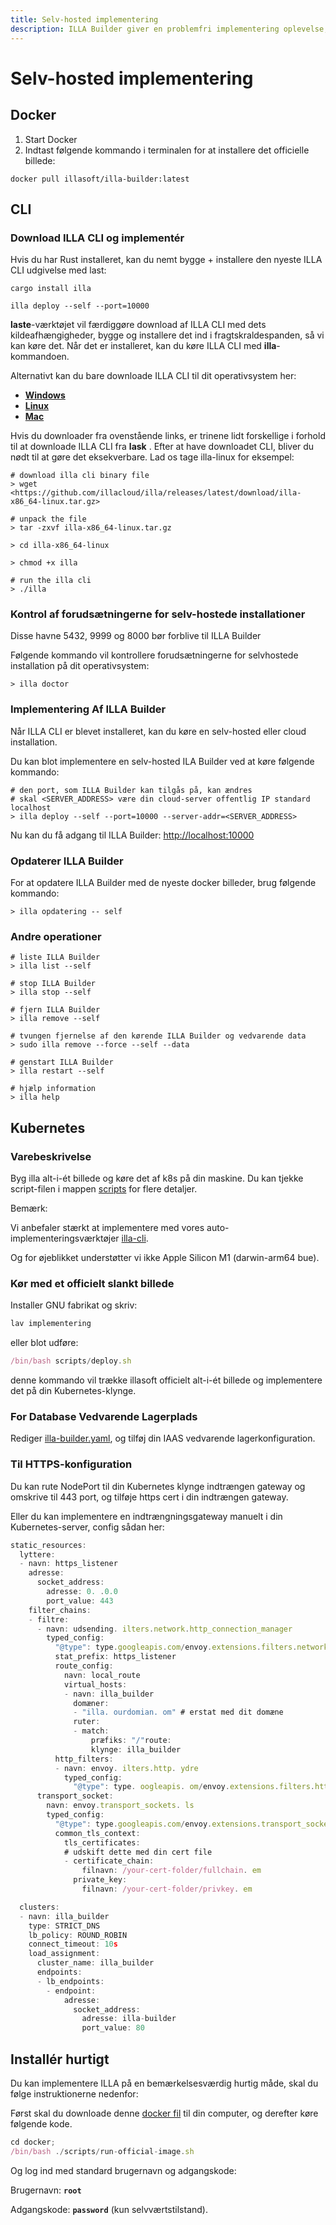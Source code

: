 ```yaml
---
title: Selv-hosted implementering
description: ILLA Builder giver en problemfri implementering oplevelse, der giver dig mulighed for at implementere ILLA Builder med en forbløffende hastighed inden for din egen Virtual Private Cloud (VPC).
---
```


# Selv-hosted implementering

## Docker

1.  Start Docker
2.  Indtast følgende kommando i terminalen for at installere det officielle billede:

`docker pull illasoft/illa-builder:latest`

## CLI

### Download ILLA CLI og implementér

Hvis du har Rust installeret, kan du nemt bygge + installere den nyeste ILLA CLI udgivelse med last:

`cargo install illa`

`illa deploy --self --port=10000`

**laste**-værktøjet vil færdiggøre download af ILLA CLI med dets kildeafhængigheder, bygge og installere det ind i fragtskraldespanden, så vi kan køre det. Når det er installeret, kan du køre ILLA CLI med **illa**-kommandoen.

Alternativt kan du bare downloade ILLA CLI til dit operativsystem her:

-   **[Windows](https://github.com/illacloud/illa/releases/latest/download/illa-x86_64-win.zip)**
-   **[Linux](https://github.com/illacloud/illa/releases/latest/download/illa-x86_64-linux.tar.gz)**
-   **[Mac](https://github.com/illacloud/illa/releases/latest/download/illa-x86_64-macos.tar.gz)**

Hvis du downloader fra ovenstående links, er trinene lidt forskellige i forhold til at downloade ILLA CLI fra **lask** . Efter at have downloadet CLI, bliver du nødt til at gøre det eksekverbare. Lad os tage illa-linux for eksempel:

```Plaintext
# download illa cli binary file
> wget <https://github.com/illacloud/illa/releases/latest/download/illa-x86_64-linux.tar.gz>

# unpack the file
> tar -zxvf illa-x86_64-linux.tar.gz

> cd illa-x86_64-linux

> chmod +x illa

# run the illa cli
> ./illa
```

### Kontrol af forudsætningerne for selv-hostede installationer

Disse havne 5432, 9999 og 8000 bør forblive til ILLA Builder

Følgende kommando vil kontrollere forudsætningerne for selvhostede installation på dit operativsystem:

```Plaintext
> illa doctor
```

### Implementering Af ILLA Builder

Når ILLA CLI er blevet installeret, kan du køre en selv-hosted eller cloud installation.

Du kan blot implementere en selv-hosted ILA Builder ved at køre følgende kommando:

```Plaintext
# den port, som ILLA Builder kan tilgås på, kan ændres
# skal <SERVER_ADDRESS> være din cloud-server offentlig IP standard localhost
> illa deploy --self --port=10000 --server-addr=<SERVER_ADDRESS>
```

Nu kan du få adgang til ILLA Builder: <http://localhost:10000>

### Opdaterer ILLA Builder

For at opdatere ILLA Builder med de nyeste docker billeder, brug følgende kommando:

```Plaintext
> illa opdatering -- self
```

### Andre operationer

```Plaintext
# liste ILLA Builder
> illa list --self

# stop ILLA Builder
> illa stop --self

# fjern ILLA Builder
> illa remove --self

# tvungen fjernelse af den kørende ILLA Builder og vedvarende data
> sudo illa remove --force --self --data

# genstart ILLA Builder
> illa restart --self

# hjælp information
> illa help
```

## Kubernetes

### Varebeskrivelse

Byg illa alt-i-ét billede og køre det af k8s på din maskine. Du kan tjekke script-filen i mappen [scripts](https://github.com/illacloud/deploy-illa-manually/blob/main/kubernetes/scripts) for flere detaljer.

Bemærk:

Vi anbefaler stærkt at implementere med vores auto-implementeringsværktøjer [illa-cli](https://github.com/illacloud/illa).

Og for øjeblikket understøtter vi ikke Apple Silicon M1 (darwin-arm64 bue).

### Kør med et officielt slankt billede

Installer GNU fabrikat og skriv:

```JavaScript
lav implementering
```

eller blot udføre:

```JavaScript
/bin/bash scripts/deploy.sh
```

denne kommando vil trække illasoft officielt alt-i-ét billede og implementere det på din Kubernetes-klynge.

### For Database Vedvarende Lagerplads

Rediger [illa-builder.yaml](https://github.com/illacloud/deploy-illa-manually/blob/main/kubernetes/illa-builder.yaml), og tilføj din IAAS vedvarende lagerkonfiguration.

### Til HTTPS-konfiguration

Du kan rute NodePort til din Kubernetes klynge indtrængen gateway og omskrive til 443 port, og tilføje https cert i din indtrængen gateway.

Eller du kan implementere en indtrængningsgateway manuelt i din Kubernetes-server, config sådan her:

```JavaScript
static_resources:
  lyttere:
  - navn: https_listener
    adresse:
      socket_address:
        adresse: 0. .0.0
        port_value: 443
    filter_chains:
    - filtre:
      - navn: udsending. ilters.network.http_connection_manager
        typed_config:
          "@type": type.googleapis.com/envoy.extensions.filters.network.http_connection_manager.v3. ttpConnectionManager
          stat_prefix: https_listener
          route_config:
            navn: local_route
            virtual_hosts:
            - navn: illa_builder
              domæner:
              - "illa. ourdomian. om" # erstat med dit domæne
              ruter:
              - match:
                  præfiks: "/"route:
                  klynge: illa_builder
          http_filters:
          - navn: envoy. ilters.http. ydre
            typed_config:
              "@type": type. oogleapis. om/envoy.extensions.filters.http.router.v3.Router
      transport_socket:
        navn: envoy.transport_sockets. ls
        typed_config:
          "@type": type.googleapis.com/envoy.extensions.transport_sockets.tls.v3. ownstreamTlsContext
          common_tls_context:
            tls_certificates:
            # udskift dette med din cert file
            - certificate_chain:
                filnavn: /your-cert-folder/fullchain. em
              private_key:
                filnavn: /your-cert-folder/privkey. em

  clusters:
  - navn: illa_builder
    type: STRICT_DNS
    lb_policy: ROUND_ROBIN
    connect_timeout: 10s
    load_assignment:
      cluster_name: illa_builder
      endpoints:
      - lb_endpoints:
        - endpoint:
            adresse:
              socket_address:
                adresse: illa-builder
                port_value: 80
```

## Installér hurtigt

Du kan implementere ILLA på en bemærkelsesværdig hurtig måde, skal du følge instruktionerne nedenfor:

Først skal du downloade denne [docker fil](https://github.com/illacloud/deploy-illa-manually/tree/main/docker) til din computer, og derefter køre følgende kode.

```JavaScript
cd docker;
/bin/bash ./scripts/run-official-image.sh
```

Og log ind med standard brugernavn og adgangskode:

Brugernavn: **`root`**

Adgangskode: **`password`** (kun selvværtstilstand).
